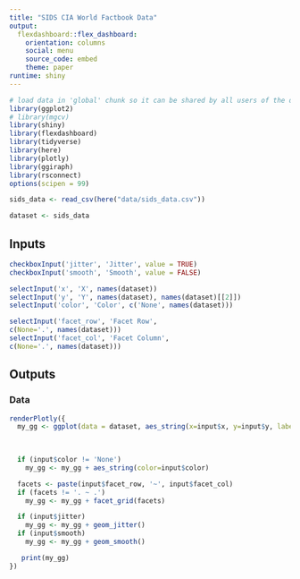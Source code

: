 ```yaml
---
title: "SIDS CIA World Factbook Data"
output: 
  flexdashboard::flex_dashboard:
    orientation: columns
    social: menu
    source_code: embed
    theme: paper
runtime: shiny
---
```


```r
# load data in 'global' chunk so it can be shared by all users of the dashboard
library(ggplot2)
# library(mgcv)
library(shiny)
library(flexdashboard)
library(tidyverse)
library(here)
library(plotly)
library(ggiraph)
library(rsconnect)
options(scipen = 99)


```



```r
sids_data <- read_csv(here("data/sids_data.csv"))
```




```r
dataset <- sids_data
```



Inputs {.sidebar}
-----------------------------------------------------------------------

```r
checkboxInput('jitter', 'Jitter', value = TRUE)
checkboxInput('smooth', 'Smooth', value = FALSE)

selectInput('x', 'X', names(dataset))
selectInput('y', 'Y', names(dataset), names(dataset)[[2]])
selectInput('color', 'Color', c('None', names(dataset)))

selectInput('facet_row', 'Facet Row',
c(None='.', names(dataset)))
selectInput('facet_col', 'Facet Column',
c(None='.', names(dataset)))
```

Outputs
-----------------------------------------------------------------------

### Data

```r


renderPlotly({
  my_gg <- ggplot(data = dataset, aes_string(x=input$x, y=input$y, label = "country")) + geom_point()
  

 
  if (input$color != 'None')
    my_gg <- my_gg + aes_string(color=input$color)

  facets <- paste(input$facet_row, '~', input$facet_col)
  if (facets != '. ~ .')
    my_gg <- my_gg + facet_grid(facets)

  if (input$jitter)
    my_gg <- my_gg + geom_jitter()
  if (input$smooth)
    my_gg <- my_gg + geom_smooth()

   print(my_gg)
})


```


